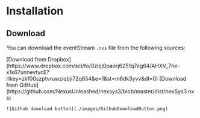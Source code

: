 
# Installation

## Download

You can download the eventStream `.nxs` file from the following sources:

<Tabs>
<TabItem value="dropbox" label="Dropbox" default>
    [Download from
    Dropbox](https://www.dropbox.com/scl/fo/0zlqj0paorj6251q7eg64/AHXV_7he-x1s67unnevtycE?rlkey=zkf00szptvruwziqbji72q654&e=1&st=m6dk3yvv&dl=0)

  </TabItem>
  <TabItem value="github" label="GitHub">
    [Download from
    GitHub](https://github.com/NexusUnleashed/nexsys3/blob/master/dist/nexSys3.nxs)

    ![Github download button](./images/GithubDownloadButton.png)

  </TabItem>
</Tabs>
